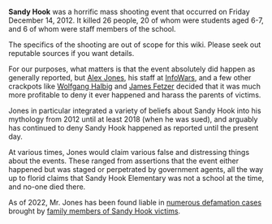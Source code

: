 '''Sandy Hook''' was a horrific mass shooting event that occurred on Friday December 14, 2012. It killed 26 people, 20 of whom were students aged 6-7, and 6 of whom were staff members of the school.

The specifics of the shooting are out of scope for this wiki. Please seek out reputable sources if you want details.

For our purposes, what matters is that the event absolutely did happen as generally reported, but [[Alex Jones]], his staff at [[InfoWars]], and a few other crackpots like [[Wolfgang Halbig]] and [[James Fetzer]]  decided that it was much more profitable to deny it ever happened and harass the parents of victims.

Jones in particular integrated a variety of beliefs about Sandy Hook into his mythology from 2012 until at least 2018 (when he was sued), and arguably has continued to deny Sandy Hook happened as reported until the present day.

At various times, Jones would claim various false and distressing things about the events. These ranged from assertions that the event either happened but was staged or perpetrated by government agents, all the way up to florid claims that Sandy Hook Elementary was not a school at the time, and no-one died there.

As of 2022, Mr. Jones has been found liable in [[Notable Legal Proceedings|numerous defamation cases]] brought by [[Sandy Hook Family Members|family members of Sandy Hook victims]].